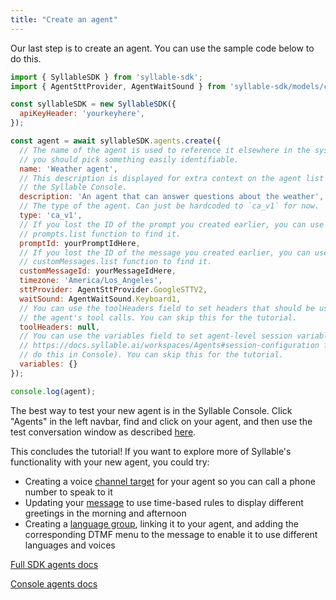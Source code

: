 ```yaml
---
title: "Create an agent"
---
```


Our last step is to create an agent. You can use the sample code below to do this.

```javascript
import { SyllableSDK } from 'syllable-sdk';
import { AgentSttProvider, AgentWaitSound } from 'syllable-sdk/models/components/index.js';

const syllableSDK = new SyllableSDK({
  apiKeyHeader: 'yourkeyhere',
});

const agent = await syllableSDK.agents.create({
  // The name of the agent is used to reference it elsewhere in the system, so
  // you should pick something easily identifiable.
  name: 'Weather agent',
  // This description is displayed for extra context on the agent list screen in
  // the Syllable Console.
  description: 'An agent that can answer questions about the weather',
  // The type of the agent. Can just be hardcoded to `ca_v1` for now.
  type: 'ca_v1',
  // If you lost the ID of the prompt you created earlier, you can use the
  // prompts.list function to find it.
  promptId: yourPromptIdHere,
  // If you lost the ID of the message you created earlier, you can use the
  // customMessages.list function to find it.
  customMessageId: yourMessageIdHere,
  timezone: 'America/Los_Angeles',
  sttProvider: AgentSttProvider.GoogleSTTV2,
  waitSound: AgentWaitSound.Keyboard1,
  // You can use the toolHeaders field to set headers that should be used for
  // the agent's tool calls. You can skip this for the tutorial.
  toolHeaders: null,
  // You can use the variables field to set agent-level session variables (see
  // https://docs.syllable.ai/workspaces/Agents#session-configuration for how to
  // do this in Console). You can skip this for the tutorial.
  variables: {}
});

console.log(agent);
```

The best way to test your new agent is in the Syllable Console. Click "Agents" in the left navbar, find and click on your agent, and then use the test conversation window as described [here](https://docs.syllable.ai/buildFirstAgent/CreateAgent#testing-the-agent).

This concludes the tutorial\! If you want to explore more of Syllable's functionality with your new agent, you could try:

- Creating a voice [channel target](/sdk-docs/Targets) for your agent so you can call a phone number to speak to it
- Updating your [message](/sdk-docs/CustomMessages) to use time-based rules to display different greetings in the morning and afternoon
- Creating a [language group](/sdk-docs/languagegroups), linking it to your agent, and adding the corresponding DTMF menu to the message to enable it to use different languages and voices

[Full SDK agents docs](/sdk-docs/Agents)

[Console agents docs](/workspaces/Agents)